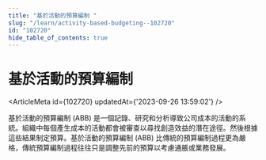 ```yaml
---
title: "基於活動的預算編制 "
slug: "/learn/activity-based-budgeting--102720"
id: "102720"
hide_table_of_contents: true
---
```



# 基於活動的預算編制 

<ArticleMeta id={102720} updatedAt={'2023-09-26 13:59:02'} />
<div className='border-solid border-b border-t-0 my-4 border-[var(--ifm-color-gray-300)]' />

基於活動的預算編制 (ABB) 是一個記錄、研究和分析導致公司成本的活動的系統。組織中每個產生成本的活動都會被審查以尋找創造效益的潛在途徑。然後根據這些結果制定預算。基於活動的預算編制 (ABB) 比傳統的預算編制過程更為嚴格，傳統預算編制過程往往只是調整先前的預算以考慮通脹或業務發展。
